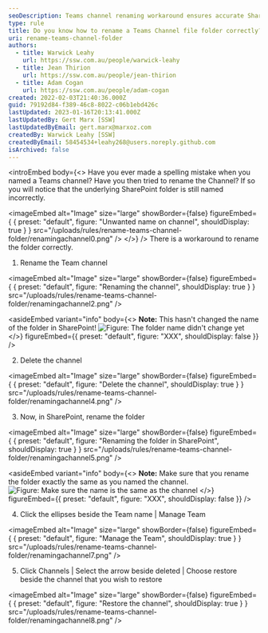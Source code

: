 ```yaml
---
seoDescription: Teams channel renaming workaround ensures accurate SharePoint folder naming
type: rule
title: Do you know how to rename a Teams Channel file folder correctly?
uri: rename-teams-channel-folder
authors:
  - title: Warwick Leahy
    url: https://ssw.com.au/people/warwick-leahy
  - title: Jean Thirion
    url: https://ssw.com.au/people/jean-thirion
  - title: Adam Cogan
    url: https://ssw.com.au/people/adam-cogan
created: 2022-02-03T21:40:36.000Z
guid: 79192d84-f389-46c8-8022-c06b1ebd426c
lastUpdated: 2023-01-16T20:13:41.000Z
lastUpdatedBy: Gert Marx [SSW]
lastUpdatedByEmail: gert.marx@marxoz.com
createdBy: Warwick Leahy [SSW]
createdByEmail: 58454534+leahy268@users.noreply.github.com
isArchived: false
---
```


<introEmbed
  body={<>
Have you ever made a spelling mistake when you named a Teams channel? Have you then tried to rename the Channel? If so you will notice that the underlying SharePoint folder is still named incorrectly.


<imageEmbed
  alt="Image"
  size="large"
  showBorder={false}
  figureEmbed={ {
    preset: "default",
    figure: "Unwanted name on channel",
    shouldDisplay: true
  } }
  src="/uploads/rules/rename-teams-channel-folder/renamingachannel0.png"
/>
  </>}
/>
There is a workaround to rename the folder correctly.

1. Rename the Team channel


<imageEmbed
  alt="Image"
  size="large"
  showBorder={false}
  figureEmbed={ {
    preset: "default",
    figure: "Renaming the channel",
    shouldDisplay: true
  } }
  src="/uploads/rules/rename-teams-channel-folder/renamingachannel2.png"
/>

<asideEmbed
  variant="info"
  body={<>
    **Note:** This hasn't changed the name of the folder in SharePoint!
![Figure: The folder name didn't change yet](/uploads/rules/rename-teams-channel-folder/renamingachannel3.png)
  </>}
  figureEmbed={{
    preset: "default",
    figure: "XXX",
    shouldDisplay: false
  }}
/>

2. Delete the channel


<imageEmbed
  alt="Image"
  size="large"
  showBorder={false}
  figureEmbed={ {
    preset: "default",
    figure: "Delete the channel",
    shouldDisplay: true
  } }
  src="/uploads/rules/rename-teams-channel-folder/renamingachannel4.png"
/>

3. Now, in SharePoint, rename the folder


<imageEmbed
  alt="Image"
  size="large"
  showBorder={false}
  figureEmbed={ {
    preset: "default",
    figure: "Renaming the folder in SharePoint",
    shouldDisplay: true
  } }
  src="/uploads/rules/rename-teams-channel-folder/renamingachannel5.png"
/>

<asideEmbed
  variant="info"
  body={<>
    **Note:** Make sure that you rename the folder exactly the same as you named the channel.
![Figure: Make sure the name is the same as the channel](/uploads/rules/rename-teams-channel-folder/renamingachannel6.png)
  </>}
  figureEmbed={{
    preset: "default",
    figure: "XXX",
    shouldDisplay: false
  }}
/>

4. Click the ellipses beside the Team name | Manage Team

   
<imageEmbed
  alt="Image"
  size="large"
  showBorder={false}
  figureEmbed={ {
    preset: "default",
    figure: "Manage the Team",
    shouldDisplay: true
  } }
  src="/uploads/rules/rename-teams-channel-folder/renamingachannel7.png"
/>

5. Click Channels | Select the arrow beside deleted | Choose restore beside the channel that you wish to restore

   
<imageEmbed
  alt="Image"
  size="large"
  showBorder={false}
  figureEmbed={ {
    preset: "default",
    figure: "Restore the channel",
    shouldDisplay: true
  } }
  src="/uploads/rules/rename-teams-channel-folder/renamingachannel8.png"
/>
